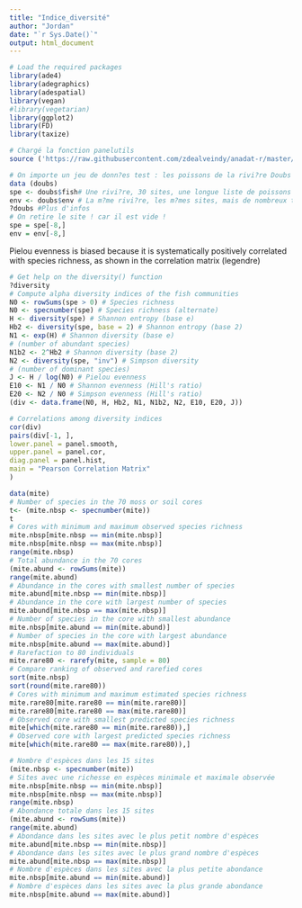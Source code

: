 ```yaml
---
title: "Indice_diversité"
author: "Jordan"
date: "`r Sys.Date()`"
output: html_document
---
```


```r
# Load the required packages
library(ade4)
library(adegraphics)
library(adespatial)
library(vegan)
#library(vegetarian)
library(ggplot2)
library(FD)
library(taxize)

# Chargé la fonction panelutils
source ('https://raw.githubusercontent.com/zdealveindy/anadat-r/master/scripts/NumEcolR2/panelutils.R')
```


```r
# On importe un jeu de donn?es test : les poissons de la rivi?re Doubs
data (doubs)
spe <- doubs$fish# Une rivi?re, 30 sites, une longue liste de poissons
env <- doubs$env # La m?me rivi?re, les m?mes sites, mais de nombreux types de descripteurs environnementaux
?doubs #Plus d'infos
# On retire le site ! car il est vide !
spe = spe[-8,]
env = env[-8,]
```


Pielou evenness is biased because it is systematically positively correlated with species richness, as shown in the correlation matrix (legendre)
```r
# Get help on the diversity() function
?diversity
# Compute alpha diversity indices of the fish communities
N0 <- rowSums(spe > 0) # Species richness
N0 <- specnumber(spe) # Species richness (alternate)
H <- diversity(spe) # Shannon entropy (base e)
Hb2 <- diversity(spe, base = 2) # Shannon entropy (base 2)
N1 <- exp(H) # Shannon diversity (base e)
# (number of abundant species)
N1b2 <- 2^Hb2 # Shannon diversity (base 2)
N2 <- diversity(spe, "inv") # Simpson diversity
# (number of dominant species)
J <- H / log(N0) # Pielou evenness
E10 <- N1 / N0 # Shannon evenness (Hill's ratio)
E20 <- N2 / N0 # Simpson evenness (Hill's ratio)
(div <- data.frame(N0, H, Hb2, N1, N1b2, N2, E10, E20, J))
```


```r
# Correlations among diversity indices
cor(div)
pairs(div[-1, ],
lower.panel = panel.smooth,
upper.panel = panel.cor,
diag.panel = panel.hist,
main = "Pearson Correlation Matrix"
)
```

```r
data(mite)
# Number of species in the 70 moss or soil cores
t<- (mite.nbsp <- specnumber(mite))
t
# Cores with minimum and maximum observed species richness
mite.nbsp[mite.nbsp == min(mite.nbsp)]
mite.nbsp[mite.nbsp == max(mite.nbsp)]
range(mite.nbsp)
# Total abundance in the 70 cores
(mite.abund <- rowSums(mite))
range(mite.abund)
# Abundance in the cores with smallest number of species
mite.abund[mite.nbsp == min(mite.nbsp)]
# Abundance in the core with largest number of species
mite.abund[mite.nbsp == max(mite.nbsp)]
# Number of species in the core with smallest abundance
mite.nbsp[mite.abund == min(mite.abund)]
# Number of species in the core with largest abundance
mite.nbsp[mite.abund == max(mite.abund)]
# Rarefaction to 80 individuals
mite.rare80 <- rarefy(mite, sample = 80)
# Compare ranking of observed and rarefied cores
sort(mite.nbsp)
sort(round(mite.rare80))
# Cores with minimum and maximum estimated species richness
mite.rare80[mite.rare80 == min(mite.rare80)]
mite.rare80[mite.rare80 == max(mite.rare80)]
# Observed core with smallest predicted species richness
mite[which(mite.rare80 == min(mite.rare80)),]
# Observed core with largest predicted species richness
mite[which(mite.rare80 == max(mite.rare80)),]
```

```r
# Nombre d'espèces dans les 15 sites
(mite.nbsp <- specnumber(mite))
# Sites avec une richesse en espèces minimale et maximale observée
mite.nbsp[mite.nbsp == min(mite.nbsp)]
mite.nbsp[mite.nbsp == max(mite.nbsp)]
range(mite.nbsp)
# Abondance totale dans les 15 sites
(mite.abund <- rowSums(mite))
range(mite.abund)
# Abondance dans les sites avec le plus petit nombre d'espèces
mite.abund[mite.nbsp == min(mite.nbsp)]
# Abondance dans les sites avec le plus grand nombre d'espèces
mite.abund[mite.nbsp == max(mite.nbsp)]
# Nombre d'espèces dans les sites avec la plus petite abondance
mite.nbsp[mite.abund == min(mite.abund)]
# Nombre d'espèces dans les sites avec la plus grande abondance
mite.nbsp[mite.abund == max(mite.abund)]

```

